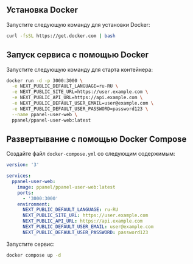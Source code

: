## Установка Docker

Запустите следующую команду для установки Docker:

```bash
curl -fsSL https://get.docker.com | bash
```

## Запуск сервиса с помощью Docker

Запустите следующую команду для старта контейнера:

```bash
docker run -d -p 3000:3000 \
  -e NEXT_PUBLIC_DEFAULT_LANGUAGE=ru-RU \
  -e NEXT_PUBLIC_SITE_URL=https://user.example.com \
  -e NEXT_PUBLIC_API_URL=https://api.example.com \
  -e NEXT_PUBLIC_DEFAULT_USER_EMAIL=user@example.com \
  -e NEXT_PUBLIC_DEFAULT_USER_PASSWORD=password123 \
  --name ppanel-user-web \
  ppanel/ppanel-user-web:latest
```

## Развертывание с помощью Docker Compose

Создайте файл `docker-compose.yml` со следующим содержимым:

```yaml
version: '3'

services:
  ppanel-user-web:
    image: ppanel/ppanel-user-web:latest
    ports:
      - '3000:3000'
    environment:
      NEXT_PUBLIC_DEFAULT_LANGUAGE: ru-RU
      NEXT_PUBLIC_SITE_URL: https://user.example.com
      NEXT_PUBLIC_API_URL: https://api.example.com
      NEXT_PUBLIC_DEFAULT_USER_EMAIL: user@example.com
      NEXT_PUBLIC_DEFAULT_USER_PASSWORD: password123
```

Запустите сервис:

```bash
docker compose up -d
```


<Giscus />
